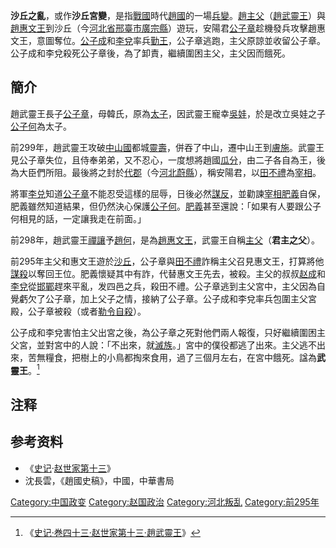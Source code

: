 {{主條目消歧義|本文介紹的是趙武靈王死因的沙丘之亂。關於秦朝歷史事件，詳見「[[沙丘之變|沙丘之變]]」。}}

'''沙丘之亂'''，或作'''沙丘宮變'''，是指[[戰國|戰國]]時代[[趙國|趙國]]的一場[[兵變|兵變]]。[[趙武靈王|趙主父]]（[[趙武靈王|趙武靈王]]）與[[趙惠文王|趙惠文王]]到沙丘（今[[河北省|河北省]][[邢臺市|邢臺市]][[廣宗縣|廣宗縣]]）遊玩，安陽君[[公子章|公子章]]趁機發兵攻擊趙惠文王，意圖奪位。[[安平君趙成|公子成]]和[[李兌|李兌]]率兵[[勤王|勤王]]，公子章逃跑，主父原諒並收留公子章。公子成和李兌殺死公子章後，為了卸責，繼續圍困主父，主父因而餓死。

==簡介==
趙武靈王長子[[公子章|公子章]]，母韓氏，原為[[太子|太子]]，因武靈王寵幸[[吳娃|吳娃]]，於是改立吳娃之子[[趙何|公子何]]為太子。

前299年，趙武靈王攻破[[中山國|中山國]]都城[[靈壽|靈壽]]，併吞了中山，遷中山王到[[膚施|膚施]]。武靈王見公子章失位，且侍奉弟弟，又不忍心，一度想將趙國[[瓜分|瓜分]]，由二子各自為王，後為大臣們所阻。最後將之封於[[代郡|代郡]]（今[[河北|河北]][[蔚縣|蔚縣]]），稱安陽君，以[[田不禮|田不禮]]為[[宰相|宰相]]。

將軍[[李兑|李兑]]知道[[公子章|公子章]]不能忍受這樣的屈辱，日後必然[[謀反|謀反]]，並勸諫[[宰相|宰相]][[肥義|肥義]]自保，肥義雖然知道結果，但仍然決心保護[[趙何|公子何]]。[[肥義|肥義]]甚至還說：「如果有人要跟公子何相見的話，一定讓我走在前面。」

前298年，趙武靈王[[禪讓|禪讓]]予[[趙何|趙何]]，是為[[趙惠文王|趙惠文王]]，武靈王自稱[[太上皇|主父]]（'''君主之父'''）。

前295年主父和惠文王遊於[[沙丘|沙丘]]，公子章與[[田不禮|田不禮]]詐稱主父召見惠文王，打算將他[[謀殺|謀殺]]以奪回王位。肥義懷疑其中有詐，代替惠文王先去，被殺。主父的叔叔[[赵成_(安平君)|赵成]]和[[李兌|李兌]]從[[邯鄲|邯鄲]]趕來平亂，发四邑之兵，殺田不禮。公子章逃到主父宮中，主父因為自覺虧欠了公子章，加上父子之情，接納了公子章。公子成和李兌率兵包圍主父宮殿，公子章被殺（或者[[賜死|勒令自殺]]）。

公子成和李兌害怕主父出宮之後，為公子章之死對他們兩人報復，只好繼續圍困主父宮，並對宮中的人說：「不出來，就[[滅族|滅族]]。」宮中的僕役都逃了出來。主父逃不出來，苦無糧食，把樹上的小鳥都掏來食用，過了三個月左右，在宮中餓死。諡為'''武靈王'''。<ref>《[[:s:史記/卷043#趙武靈王|史记·巻四十三·赵世家第十三·趙武靈王]]》</ref>

==注释==
{{Reflist}}

==参考资料==
*《[[史记|史记]]·[[s:史記/卷043|赵世家第十三]]》
*沈長雲，《趙國史稿》，中國，中華書局
{{戰國歷史事件}}

[[Category:中国政变|Category:中国政变]]
[[Category:赵国政治|Category:赵国政治]]
[[Category:河北叛乱|Category:河北叛乱]]
[[Category:前295年|Category:前295年]]